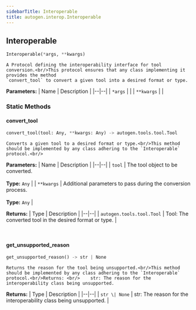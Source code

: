 ```yaml
---
sidebarTitle: Interoperable
title: autogen.interop.Interoperable
---
```

<h2 id="autogen.interop.Interoperable" class="doc doc-heading">
    <code class="doc-symbol doc-symbol-heading doc-symbol-class"></code>
    <span class="doc doc-object-name doc-class-name">Interoperable</span>
</h2>

```python
Interoperable(*args, **kwargs)
```

    A Protocol defining the interoperability interface for tool conversion.<br/>This protocol ensures that any class implementing it provides the method
    `convert_tool` to convert a given tool into a desired format or type.

<b>Parameters:</b>
| Name | Description |
|--|--|
| `*args` |  |
| `**kwargs` |  |

### Static Methods

<code class="doc-symbol doc-symbol-heading doc-symbol-method"></code>
#### convert_tool

```python
convert_tool(tool: Any, **kwargs: Any) -> autogen.tools.tool.Tool
```

    Converts a given tool to a desired format or type.<br/>This method should be implemented by any class adhering to the `Interoperable` protocol.<br/>

<b>Parameters:</b>
| Name | Description |
|--|--|
| `tool` | The tool object to be converted.<br/><br/>**Type:** `Any` |
| `**kwargs` | Additional parameters to pass during the conversion process.<br/><br/>**Type:** `Any` |

<b>Returns:</b>
| Type | Description |
|--|--|
| `autogen.tools.tool.Tool` | Tool: The converted tool in the desired format or type. |

<br />

<code class="doc-symbol doc-symbol-heading doc-symbol-method"></code>
#### get_unsupported_reason

```python
get_unsupported_reason() -> str | None
```

    Returns the reason for the tool being unsupported.<br/>This method should be implemented by any class adhering to the `Interoperable` protocol.<br/>Returns: <br/>    str: The reason for the interoperability class being unsupported.

<b>Returns:</b>
| Type | Description |
|--|--|
| `str \| None` | str: The reason for the interoperability class being unsupported. |

<br />